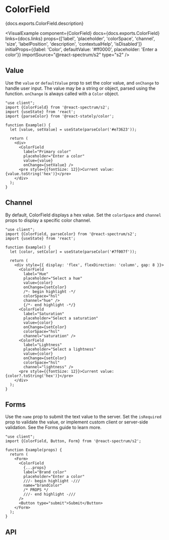 

# ColorField

<PageDescription>{docs.exports.ColorField.description}</PageDescription>

<VisualExample
  component={ColorField}
  docs={docs.exports.ColorField}
  links={docs.links}
  props={['label', 'placeholder', 'colorSpace', 'channel', 'size', 'labelPosition', 'description', 'contextualHelp', 'isDisabled']}
  initialProps={{label: 'Color', defaultValue: '#ff0000', placeholder: 'Enter a color'}}
  importSource="@react-spectrum/s2"
  type="s2" />

## Value

Use the `value` or `defaultValue` prop to set the color value, and `onChange` to handle user input. The value may be a string or <TypeLink type={docs.exports.Color} links={docs.links} /> object, parsed using the <TypeLink type={docs.exports.parseColor} links={docs.links} /> function. `onChange` is always called with a `Color` object.

```tsx render
"use client";
import {ColorField} from '@react-spectrum/s2';
import {useState} from 'react';
import {parseColor} from '@react-stately/color';

function Example() {
  let [value, setValue] = useState(parseColor('#e73623'));

  return (
    <div>
      <ColorField
        label="Primary color"
        placeholder="Enter a color"
        value={value}
        onChange={setValue} />
      <pre style={{fontSize: 12}}>Current value: {value.toString('hex')}</pre>
    </div>
  );
}
```

## Channel

By default, ColorField displays a hex value. Set the `colorSpace` and `channel` props to display a specific color channel.

```tsx render
"use client";
import {ColorField, parseColor} from '@react-spectrum/s2';
import {useState} from 'react';

function Example() {
  let [color, setColor] = useState(parseColor('#7f007f'));

  return (
    <div style={{ display: 'flex', flexDirection: 'column', gap: 8 }}>
      <ColorField
        label="Hue"
        placeholder="Select a hue"
        value={color}
        onChange={setColor}
        /*- begin highlight -*/
        colorSpace="hsl"
        channel="hue" />
        {/*- end highlight -*/}
      <ColorField
        label="Saturation"
        placeholder="Select a saturation"
        value={color}
        onChange={setColor}
        colorSpace="hsl"
        channel="saturation" />
      <ColorField
        label="Lightness"
        placeholder="Select a lightness"
        value={color}
        onChange={setColor}
        colorSpace="hsl"
        channel="lightness" />
      <pre style={{fontSize: 12}}>Current value: {color?.toString('hex')}</pre>
    </div>
  );
}
```

## Forms

Use the `name` prop to submit the text value to the server. Set the `isRequired` prop to validate the value, or implement custom client or server-side validation. See the Forms guide to learn more.

```tsx render docs={docs.exports.ColorField} links={docs.links} props={['isRequired', 'necessityIndicator']} initialProps={{isRequired: true}}
"use client";
import {ColorField, Button, Form} from '@react-spectrum/s2';

function Example(props) {
  return (
    <Form>
      <ColorField
        {...props}
        label="Brand color"
        placeholder="Enter a color"
        ///- begin highlight -///
        name="brandColor"
        /* PROPS */
        ///- end highlight -///
      />
      <Button type="submit">Submit</Button>
    </Form>
  );
}
```

## API

<PropTable component={docs.exports.ColorField} links={docs.links} />
